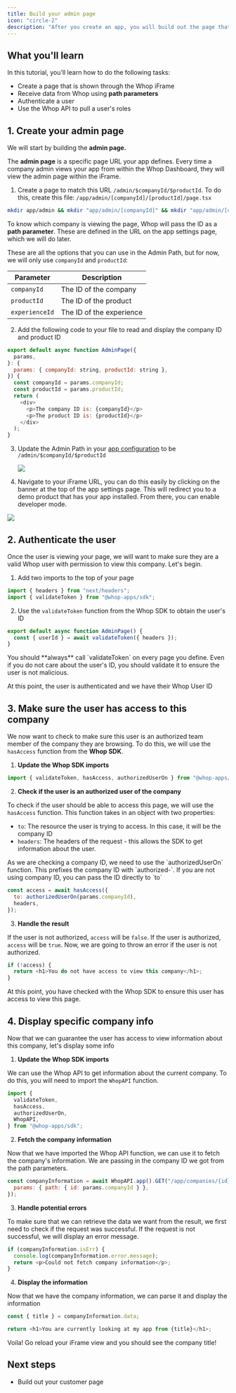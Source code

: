 ```yaml
---
title: Build your admin page
icon: "circle-2"
description: "After you create an app, you will build out the page that allows Whop Companies to interact with your app"
---
```


## What you'll learn

In this tutorial, you’ll learn how to do the following tasks:

- Create a page that is shown through the Whop iFrame
- Receive data from Whop using **path parameters**
- Authenticate a user
- Use the Whop API to pull a user's roles

## 1. Create your admin page

We will start by building the **admin page.**

The **admin page** is a specific page URL your app defines. Every time a company admin views your app from within the Whop Dashboard, they will view the admin page within the iFrame.

1. Create a page to match this URL `/admin/$companyId/$productId`. To do this, create this file: `/app/admin/[companyId]/[productId]/page.tsx`

```bash
mkdir app/admin && mkdir "app/admin/[companyId]" && mkdir "app/admin/[companyId]/[productId]" && touch "app/admin/[companyId]/[productId]/page.tsx"
```

To know which company is viewing the page, Whop will pass the ID as a **path parameter**. These are defined in the URL on the app settings page, which we will do later.

These are all the options that you can use in the Admin Path, but for now, we will only use `companyId` and `productId`:

| Parameter      | Description              |
| -------------- | ------------------------ |
| `companyId`    | The ID of the company    |
| `productId`    | The ID of the product    |
| `experienceId` | The ID of the experience |

2. Add the following code to your file to read and display the company ID and product ID

```javascript
export default async function AdminPage({
  params,
}: {
  params: { companyId: string, productId: string },
}) {
  const companyId = params.companyId;
  const productId = params.productId;
  return (
    <div>
      <p>The company ID is: {companyId}</p>
      <p>The product ID is: {productId}</p>
    </div>
  );
}
```

3. Update the Admin Path in your [app configuration](https://dash.whop.com/settings/developer) to be `/admin/$companyId/$productId`

   <Frame>
     <img src="https://imgur.com/I02L6Iv.png" />
   </Frame>

4. Navigate to your iFrame URL, you can do this easily by clicking on the banner at the top of the app settings page. This will redirect you to a demo product that has your app installed. From there, you can enable developer mode.

<Frame>
  <img src="https://imgur.com/RMjXYJx.gif" />
</Frame>

## 2. Authenticate the user

Once the user is viewing your page, we will want to make sure they are a valid Whop user with permission to view this company. Let's begin.

1. Add two imports to the top of your page

```javascript
import { headers } from "next/headers";
import { validateToken } from "@whop-apps/sdk";
```

2. Use the `validateToken` function from the Whop SDK to obtain the user's ID

```javascript
export default async function AdminPage() {
  const { userId } = await validateToken({ headers });
}
```

<Warning>
  You should **always** call `validateToken` on every page you define. Even if
  you do not care about the user's ID, you should validate it to ensure the user
  is not malicious.
</Warning>

At this point, the user is authenticated and we have their Whop User ID

## 3. Make sure the user has access to this company

We now want to check to make sure this user is an authorized team member of the company they are browsing. To do this, we will use the `hasAccess` function from the **Whop SDK**.

1. **Update the Whop SDK imports**

```javascript
import { validateToken, hasAccess, authorizedUserOn } from "@whop-apps/sdk";
```

2. **Check if the user is an authorized user of the company**

To check if the user should be able to access this page, we will use the `hasAccess` function. This function takes in an object with two properties:

- `to`: The resource the user is trying to access. In this case, it will be the company ID
- `headers`: The headers of the request - this allows the SDK to get information about the user.

<Note>
  As we are checking a company ID, we need to use the `authorizedUserOn`
  function. This prefixes the company ID with `authorized-`. If you are not
  using company ID, you can pass the ID directly to `to`
</Note>

```javascript
const access = await hasAccess({
  to: authorizedUserOn(params.companyId),
  headers,
});
```

3. **Handle the result**

If the user is not authorized, `access` will be `false`. If the user is authorized, `access` will be `true`. Now, we are going to throw an error if the user is not authorized.

```javascript
if (!access) {
  return <h1>You do not have access to view this company</h1>;
}
```

At this point, you have checked with the Whop SDK to ensure this user has access to view this page.

## 4. Display specific company info

Now that we can guarantee the user has access to view information about this company, let's display some info

1. **Update the Whop SDK imports**

We can use the Whop API to get information about the current company. To do this, you will need to import the `WhopAPI` function.

```javascript
import {
  validateToken,
  hasAccess,
  authorizedUserOn,
  WhopAPI,
} from "@whop-apps/sdk";
```

2. **Fetch the company information**

Now that we have imported the Whop API function, we can use it to fetch the company's information. We are passing in the company ID we got from the path parameters.

```javascript
const companyInformation = await WhopAPI.app().GET("/app/companies/{id}", {
  params: { path: { id: params.companyId } },
});
```

3. **Handle potential errors**

To make sure that we can retrieve the data we want from the result, we first need to check if the request was successful. If the request is not successful, we will display an error message.

```javascript
if (companyInformation.isErr) {
  console.log(companyInformation.error.message);
  return <p>Could not fetch company information</p>;
}
```

4. **Display the information**

Now that we have the company information, we can parse it and display the information

```javascript
const { title } = companyInformation.data;

return <h1>You are currently looking at my app from {title}</h1>;
```

Voila! Go reload your iFrame view and you should see the company title!

## Next steps

- Build out your customer page
